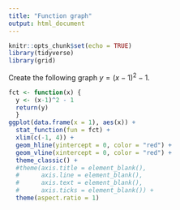 ```yaml
---
title: "Function graph"
output: html_document
---
```


```r
knitr::opts_chunk$set(echo = TRUE)
library(tidyverse)
library(grid)
```

Create the following graph $y=(x-1)^2-1$.

```r
fct <- function(x) {
  y <- (x-1)^2 - 1
  return(y)
  }
ggplot(data.frame(x = 1), aes(x)) +
  stat_function(fun = fct) +
  xlim(c(-1, 4)) +
  geom_hline(yintercept = 0, color = "red") +
  geom_vline(xintercept = 0, color = "red") +
  theme_classic() +
  #theme(axis.title = element_blank(),
  #      axis.line = element_blank(),
  #      axis.text = element_blank(),
  #      axis.ticks = element_blank()) +
  theme(aspect.ratio = 1) 
```

